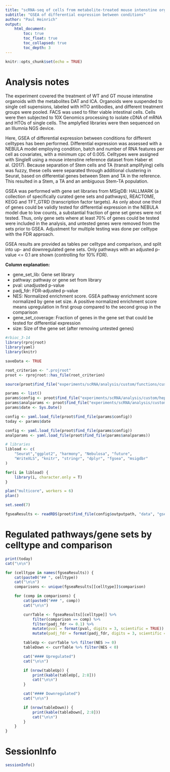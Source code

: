 ```yaml
---
title: "scRNA-seq of cells from metabolite-treated mouse intenstine organoids"
subtitle: "GSEA of differential expression between conditions"
author: "Paul Heinrich"
output: 
    html_document:
        toc: true
        toc_float: true
        toc_collapsed: true
        toc_depth: 3
---
```


```r
knitr::opts_chunk$set(echo = TRUE)
```

# Analysis notes

The experiment covered the treatment of WT and GT mouse intenstine organoids with the metabolites DAT
and ICA. Organoids were suspended to single cell supensions, labeled with HTO antibodies, and different treatment
groups were pooled. FACS was used to filter viable intestinal cells. Cells were then subjected to 10X Genomics processing
to isolate cDNA of mRNA and HTOs of single cells. The amplyfied libraries were then sequenced on an Illumnia NGS device.

Here, GSEA of differential expression between conditions for different celltypes has been performed.
Differential expression was assessed with a NEBULA model employing condition, batch and number of RNA features
per cell as covariates, with a minimum cpc of 0.005. Celltypes were assigned with SingleR using a mouse intenstine reference dataset
from Haber et al. (2017). Because separation of Stem cells and TA (transit amplifying) cells was fuzzy, these cells were separated
through additional clustering in Seurat, based on differential genes between Stem and TA in the reference.
This resulted in a Stem, a TA and an ambiguous Stem-TA population.

GSEA was performed with gene set libraries from MSigDB: HALLMARK (a collection of specifically curated gene sets and pathways),
REACTOME, KEGG and TFT_GTRD (transcription factor targets). As only about one third of genes could be validly tested
for differential expression in the NEBULA model due to low counts, a substantial fraction of gene set genes were not
tested. Thus, only gene sets where at least 70% of genes could be tested were included in the analysis, and untested
genes were removed from the sets prior to GSEA. Adjustment for multiple testing was done per celltype with the FDR
approach.

GSEA results are provided as tables per celltype and comparison, and split into up- and downregulated gene sets.
Only pathways with an adjusted p-value <= 0.1 are shown (controlling for 10% FDR).

**Column explanation:**

* gene_set_lib: Gene set library
* pathway: pathway or gene set from library
* pval: unadjusted p-value
* padj_fdr: FDR-adjusted p-value
* NES: Normalized enrichment score. GSEA pathway enrichment score normalized by gene set size.
A positive normalized enrichment score means upregulation in first group compared to the second group in
the comparison
* gene_set_coverage: Fraction of genes in the gene set that could be tested for differential expression
* size: Size of the gene set (after removing untested genes)

```r
#rbioc_3-14
library(rprojroot)
library(yaml)
library(knitr)

saveData <- TRUE

root_criterion <- ".projroot"
proot <- rprojroot::has_file(root_criterion)

source(proot$find_file("experiments/scRNA/analysis/custom/functions/custom_functions.R"))

params <- list()
params$config <- proot$find_file("experiments/scRNA/analysis/custom/hep62703_2023-03-24_A_harmony/config.yaml")
params$analparams <- proot$find_file("experiments/scRNA/analysis/custom/hep62703_2023-03-24_A_harmony/analparams_preprocessing_filters_2023-03-24.yaml")
params$date <- Sys.Date()

config <- yaml.load_file(proot$find_file(params$config))
today <- params$date

config <- yaml.load_file(proot$find_file(params$config))
analparams <- yaml.load_file(proot$find_file(params$analparams))

# libraries
libload <- c(
    "Seurat","ggplot2", "harmony", "Nebulosa", "future",
    "WriteXLS", "knitr", "stringr", "dplyr", "fgsea", "msigdbr"
)

for(i in libload) {
    library(i, character.only = T)
}

plan("multicore", workers = 6)
plan()

set.seed(7)
```

```r

fgseaResults <- readRDS(proot$find_file(config$outputpath, "data", "gsea_nebula_cond_cpc-0.005_monocle_Stem-TA_ref_regress-cc_2024-03-21.rds"))

```

# Regulated pathways/gene sets by celltype and comparison

```r

print(today)
cat("\n\n")

for (celltype in names(fgseaResults)) {
    cat(paste0("## ", celltype))
    cat("\n\n")
    comparisons <- unique(fgseaResults[[celltype]]$comparison)

    for (comp in comparisons) {
        cat(paste0("### ", comp))
        cat("\n\n")

        currTable <- fgseaResults[[celltype]] %>%
            filter(comparison == comp) %>%
            filter(padj_fdr <= 0.1) %>%
            mutate(pval = format(pval, digits = 3, scientific = TRUE)) %>%
            mutate(padj_fdr = format(padj_fdr, digits = 3, scientific = TRUE))

        tableUp <- currTable %>% filter(NES >= 0)
        tableDown <- currTable %>% filter(NES < 0)

        cat("#### Upregulated")
        cat("\n\n")

        if (nrow(tableUp)) {
            print(kable(tableUp[, 2:8]))
            cat("\n\n")
        }

        cat("#### Downregulated")
        cat("\n\n")

        if (nrow(tableDown)) {
            print(kable(tableDown[, 2:8]))
            cat("\n\n")
        }
    }
}

```

# SessionInfo

```r

sessionInfo()

```

